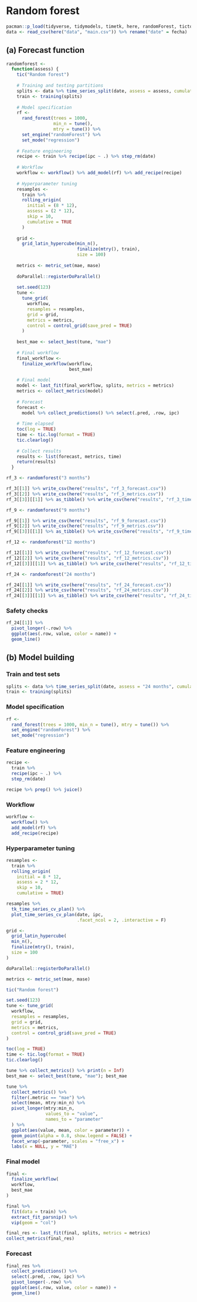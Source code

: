 # Random forest

```r
pacman::p_load(tidyverse, tidymodels, timetk, here, randomForest, tictoc, vip)
data <- read_csv(here("data", "main.csv")) %>% rename("date" = fecha)
```

## (a) Forecast function

```r
randomforest <-
  function(assess) {
    tic("Random forest")
    
    # Training and testing partitions
    splits <- data %>% time_series_split(date, assess = assess, cumulative = TRUE)
    train <- training(splits)
    
    # Model specification
    rf <-
      rand_forest(trees = 1000,
                  min_n = tune(),
                  mtry = tune()) %>%
      set_engine("randomForest") %>%
      set_mode("regression")
    
    # Feature engineering
    recipe <- train %>% recipe(ipc ~ .) %>% step_rm(date)
    
    # Workflow
    workflow <- workflow() %>% add_model(rf) %>% add_recipe(recipe)
    
    # Hyperparameter tuning
    resamples <-
      train %>%
      rolling_origin(
        initial = (8 * 12),
        assess = (2 * 12),
        skip = 10,
        cumulative = TRUE
      )
    
    grid <-
      grid_latin_hypercube(min_n(),
                           finalize(mtry(), train),
                           size = 100)
    
    metrics <- metric_set(mae, mase)
    
    doParallel::registerDoParallel()
    
    set.seed(123)
    tune <-
      tune_grid(
        workflow,
        resamples = resamples,
        grid = grid,
        metrics = metrics,
        control = control_grid(save_pred = TRUE)
      )
    
    best_mae <- select_best(tune, "mae")
    
    # Final workflow
    final_workflow <-
      finalize_workflow(workflow,
                        best_mae)
    
    # Final model
    model <- last_fit(final_workflow, splits, metrics = metrics)
    metrics <- collect_metrics(model)
    
    # Forecast
    forecast <-
      model %>% collect_predictions() %>% select(.pred, .row, ipc)
    
    # Time elapsed
    toc(log = TRUE)
    time <- tic.log(format = TRUE)
    tic.clearlog()
    
    # Collect results
    results <- list(forecast, metrics, time)
    return(results)
  }
```

```r
rf_3 <- randomforest("3 months")

rf_3[[1]] %>% write_csv(here("results", "rf_3_forecast.csv"))
rf_3[[2]] %>% write_csv(here("results", "rf_3_metrics.csv"))
rf_3[[3]][[1]] %>% as_tibble() %>% write_csv(here("results", "rf_3_time.csv"))
```

```r
rf_9 <- randomforest("9 months")

rf_9[[1]] %>% write_csv(here("results", "rf_9_forecast.csv"))
rf_9[[2]] %>% write_csv(here("results", "rf_9_metrics.csv"))
rf_9[[3]][[1]] %>% as_tibble() %>% write_csv(here("results", "rf_9_time.csv"))
```

```r
rf_12 <- randomforest("12 months")

rf_12[[1]] %>% write_csv(here("results", "rf_12_forecast.csv"))
rf_12[[2]] %>% write_csv(here("results", "rf_12_metrics.csv"))
rf_12[[3]][[1]] %>% as_tibble() %>% write_csv(here("results", "rf_12_time.csv"))
```

```r
rf_24 <- randomforest("24 months")

rf_24[[1]] %>% write_csv(here("results", "rf_24_forecast.csv"))
rf_24[[2]] %>% write_csv(here("results", "rf_24_metrics.csv"))
rf_24[[3]][[1]] %>% as_tibble() %>% write_csv(here("results", "rf_24_time.csv"))
```

### Safety checks

```r
rf_24[[1]] %>% 
  pivot_longer(-.row) %>% 
  ggplot(aes(.row, value, color = name)) +
  geom_line()
```

## (b) Model building

### Train and test sets

```r
splits <- data %>% time_series_split(date, assess = "24 months", cumulative = TRUE)
train <- training(splits)
```

### Model specification

```r
rf <- 
  rand_forest(trees = 1000, min_n = tune(), mtry = tune()) %>% 
  set_engine("randomForest") %>% 
  set_mode("regression")
```

### Feature engineering

```r
recipe <- 
  train %>% 
  recipe(ipc ~ .) %>% 
  step_rm(date)
```

```r
recipe %>% prep() %>% juice()
```

### Workflow

```r
workflow <- 
  workflow() %>% 
  add_model(rf) %>% 
  add_recipe(recipe)
```

### Hyperparameter tuning

```r
resamples <- 
  train %>% 
  rolling_origin(
    initial = 8 * 12,
    assess = 2 * 12,
    skip = 10,
    cumulative = TRUE)
```

```r
resamples %>%
  tk_time_series_cv_plan() %>%
  plot_time_series_cv_plan(date, ipc, 
                           .facet_ncol = 2, .interactive = F)
```

```r
grid <- 
  grid_latin_hypercube(
  min_n(),
  finalize(mtry(), train),
  size = 100
)
```

```r
doParallel::registerDoParallel()

metrics <- metric_set(mae, mase)

tic("Random forest")

set.seed(123)
tune <- tune_grid(
  workflow,
  resamples = resamples,
  grid = grid,
  metrics = metrics,
  control = control_grid(save_pred = TRUE)
)

toc(log = TRUE)
time <- tic.log(format = TRUE)
tic.clearlog()
```

```r
tune %>% collect_metrics() %>% print(n = Inf)
best_mae <- select_best(tune, "mae"); best_mae
```

```r
tune %>%
  collect_metrics() %>%
  filter(.metric == "mae") %>%
  select(mean, mtry:min_n) %>%
  pivot_longer(mtry:min_n,
               values_to = "value",
               names_to = "parameter"
  ) %>%
  ggplot(aes(value, mean, color = parameter)) +
  geom_point(alpha = 0.8, show.legend = FALSE) +
  facet_wrap(~parameter, scales = "free_x") +
  labs(x = NULL, y = "MAE")
```

### Final model

```r
final <- 
  finalize_workflow(
  workflow,
  best_mae
)
```

```r
final %>%
  fit(data = train) %>%
  extract_fit_parsnip() %>%
  vip(geom = "col")
```

```r
final_res <- last_fit(final, splits, metrics = metrics)
collect_metrics(final_res)
```

### Forecast

```r
final_res %>%
  collect_predictions() %>% 
  select(.pred, .row, ipc) %>% 
  pivot_longer(-.row) %>% 
  ggplot(aes(.row, value, color = name)) +
  geom_line()
```
